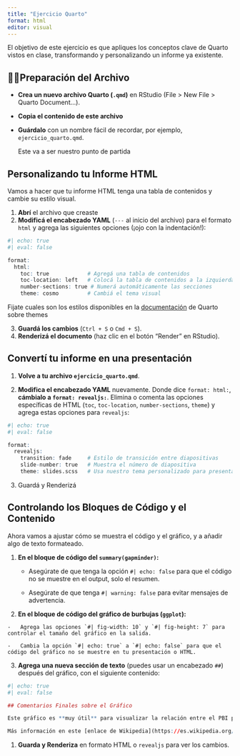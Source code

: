 ```yaml
---
title: "Ejercicio Quarto"
format: html
editor: visual
---
```


El objetivo de este ejercicio es que apliques los conceptos clave de Quarto vistos en clase, transformando y personalizando un informe ya existente.

## 👩‍🍳Preparación del Archivo

-   **Crea un nuevo archivo Quarto (`.qmd`)** en RStudio (File \> New File \> Quarto Document\...).

```{=html}
<!-- -->
```
-   **Copia el contenido de este archivo**

```{=html}
<!-- -->
```
-   **Guárdalo** con un nombre fácil de recordar, por ejemplo, `ejercicio_quarto.qmd`.

    Este va a ser nuestro punto de partida

## Personalizando tu Informe HTML

Vamos a hacer que tu informe HTML tenga una tabla de contenidos y cambie su estilo visual.

1.  **Abrí** el archivo que creaste
2.  **Modificá el encabezado YAML** (`---` al inicio del archivo) para el formato `html` y agrega las siguientes opciones (¡ojo con la indentación!):

```r
#| echo: true
#| eval: false

format:
  html:
    toc: true            # Agregá una tabla de contenidos
    toc-location: left   # Colocá la tabla de contenidos a la izquierda
    number-sections: true # Numerá automáticamente las secciones
    theme: cosmo         # Cambiá el tema visual 

```

::: callout-tip
Fijate cuales son los estilos disponibles en la [documentación](https://quarto.org/docs/output-formats/html-themes.html) de Quarto sobre themes
:::

3.  **Guardá los cambios** (`Ctrl + S` o `Cmd + S`).
4.  **Renderizá el documento** (haz clic en el botón "Render" en RStudio).

## Convertí tu informe en una presentación

1.  **Volve a tu archivo `ejercicio_quarto.qmd`**.

2.  **Modifica el encabezado YAML** nuevamente. Donde dice `format: html:`, **cámbialo a `format: revealjs:`**. Elimina o comenta las opciones específicas de HTML (`toc`, `toc-location`, `number-sections`, `theme`) y agrega estas opciones para `revealjs`:

```r
#| echo: true
#| eval: false

format:
  revealjs:
    transition: fade     # Estilo de transición entre diapositivas
    slide-number: true   # Muestra el número de diapositiva
    theme: slides.scss   # Usa nuestro tema personalizado para presentaciones
```

3.  Guardá y Renderizá

## Controlando los Bloques de Código y el Contenido

Ahora vamos a ajustar cómo se muestra el código y el gráfico, y a añadir algo de texto formateado.

1.  **En el bloque de código del `summary(gapminder)`:**

    -   Asegúrate de que tenga la opción `#| echo: false` para que el código no se muestre en el output, solo el resumen.

    -   Asegúrate de que tenga `#| warning: false` para evitar mensajes de advertencia.

2.   **En el bloque de código del gráfico de burbujas (`ggplot`):**

    -   Agrega las opciones `#| fig-width: 10` y `#| fig-height: 7` para controlar el tamaño del gráfico en la salida.

    -   Cambia la opción `#| echo: true` a `#| echo: false` para que el código del gráfico no se muestre en tu presentación o HTML.

3.   **Agrega una nueva sección de texto** (puedes usar un encabezado `##`) después del gráfico, con el siguiente contenido:

```r
#| echo: true
#| eval: false

## Comentarios Finales sobre el Gráfico

Este gráfico es **muy útil** para visualizar la relación entre el PBI per cápita y la esperanza de vida. Además, nos permite observar la distribución de la población (*que está representada por el tamaño de las burbujas*).

Más información en este [enlace de Wikipedia](https://es.wikipedia.org/wiki/Esperanza_de_vida).

```

1.  **Guarda y Renderiza** en formato HTML o `revealjs` para ver los cambios.
